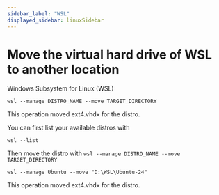 ```yaml
---
sidebar_label: "WSL"
displayed_sidebar: linuxSidebar
---
```


# Move the virtual hard drive of WSL to another location

Windows Subsystem for Linux (WSL)

`wsl --manage DISTRO_NAME --move TARGET_DIRECTORY`

This operation moved ext4.vhdx for the distro.

You can first list your available distros with
```
wsl --list
```

Then move the distro with `wsl --manage DISTRO_NAME --move TARGET_DIRECTORY`

```
wsl --manage Ubuntu --move "D:\WSL\Ubuntu-24"
```
This operation moved ext4.vhdx for the distro.
